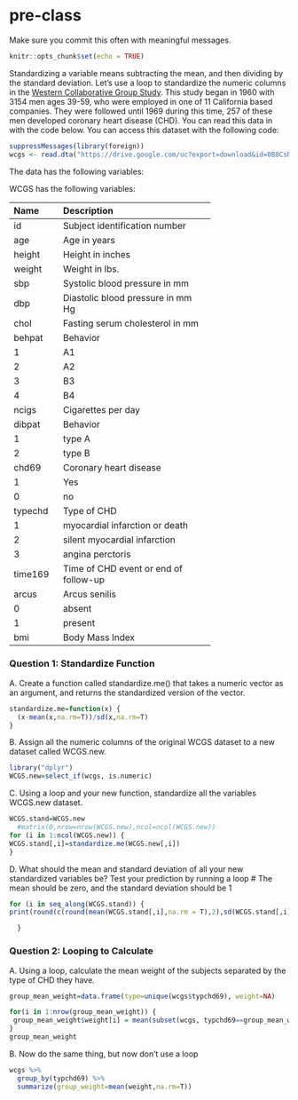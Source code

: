 # pre-class


Make sure you commit this often with meaningful messages. 



```r
knitr::opts_chunk$set(echo = TRUE)
```








Standardizing a variable means subtracting the mean, and then dividing by the standard deviation. Let’s use a loop to standardize the numeric columns in the [Western Collaborative Group Study](https://clinicaltrials.gov/ct2/show/NCT00005174). This study began in 1960 with 3154 men ages 39-59, who were employed in one of 11 California based companies. They were followed until 1969 during this time, 257 of these men developed coronary heart disease (CHD). You can read this data in with the code below. You can access this dataset with the following code:

```R

suppressMessages(library(foreign))
wcgs <- read.dta("https://drive.google.com/uc?export=download&id=0B8CsRLdwqzbzYWxfN3ExQllBQkU")
```

The data has the following variables:



WCGS has the following variables:

-----------------------------------------------------------
Name    Description
------- -------------------------------------------
id      Subject identification number

age     Age in years

height  Height in inches

weight  Weight in lbs.

sbp     Systolic blood pressure in mm 

dbp     Diastolic blood pressure in mm Hg

chol    Fasting serum cholesterol in mm 

behpat  Behavior

  1       A1

  2       A2

  3       B3

  4       B4

ncigs   Cigarettes per day

dibpat  Behavior

1       type A

2       type B

chd69   Coronary heart disease

1       Yes

0       no

typechd Type of CHD

1       myocardial infarction or death

2       silent myocardial infarction

3       angina perctoris

time169 Time of CHD event or end of follow-up

arcus   Arcus senilis

0       absent

1       present

bmi     Body Mass Index
-----------------------------------------------------------




### Question 1: Standardize Function

A. Create a function called standardize.me() that takes a numeric vector as an argument, and returns the standardized version of the vector. 
```r
standardize.me=function(x) {
  (x-mean(x,na.rm=T))/sd(x,na.rm=T)
}
```
B. Assign all the numeric columns of the original WCGS dataset to a new dataset called WCGS.new.
```r
library("dplyr")
WCGS.new=select_if(wcgs, is.numeric)
```
C. Using a loop and your new function, standardize all the variables WCGS.new dataset.
```r
WCGS.stand=WCGS.new
  #matrix(0,nrow=nrow(WCGS.new),ncol=ncol(WCGS.new))
for (i in 1:ncol(WCGS.new)) {
WCGS.stand[,i]=standardize.me(WCGS.new[,i])
}
```
D. What should the mean and standard deviation of all your new standardized variables be? Test your prediction by running a loop
# The mean should be zero, and the standard deviation should be 1 
```r
for (i in seq_along(WCGS.stand)) {
print(round(c(round(mean(WCGS.stand[,i],na.rm = T),2),sd(WCGS.stand[,i],na.rm = T))),2)

  }

```



### Question 2: Looping to Calculate

A. Using a loop, calculate the mean weight of the subjects separated by the type of CHD they have.
```r
group_mean_weight=data.frame(type=unique(wcgs$typchd69), weight=NA)

for(i in 1:nrow(group_mean_weight)) {
 group_mean_weight$weight[i] = mean(subset(wcgs, typchd69==group_mean_weight$type[i])$weight)
}
group_mean_weight
```

B. Now do the same thing, but now don’t use a loop
```r
wcgs %>%
  group_by(typchd69) %>%
  summarize(group_weight=mean(weight,na.rm=T))
```